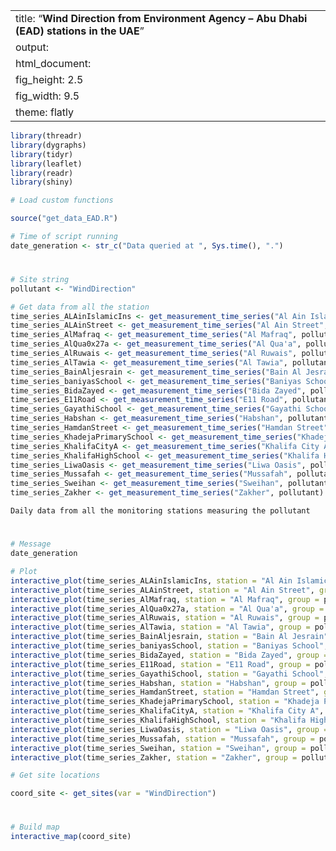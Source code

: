 
---
title: "**Wind Direction from Environment Agency – Abu Dhabi (EAD) stations in the UAE**"
output:
  html_document:
    fig_height: 2.5
    fig_width: 9.5
    theme: flatly
---

```{r set_up, message = FALSE, echo = FALSE, warning = FALSE}
library(threadr)
library(dygraphs)
library(tidyr)
library(leaflet)
library(readr)
library(shiny)

# Load custom functions

source("get_data_EAD.R")

# Time of script running
date_generation <- str_c("Data queried at ", Sys.time(), ".")
```
# 

## 
```{r import_data, message = FALSE, echo = FALSE, results = "hide", cache = TRUE, warning = FALSE}

# Site string
pollutant <- "WindDirection"

# Get data from all the station
time_series_ALAinIslamicIns <- get_measurement_time_series("Al Ain Islamic Ins", pollutant)
time_series_ALAinStreet <- get_measurement_time_series("Al Ain Street", pollutant)
time_series_AlMafraq <- get_measurement_time_series("Al Mafraq", pollutant)
time_series_AlQua0x27a <- get_measurement_time_series("Al Qua'a", pollutant)
time_series_AlRuwais <- get_measurement_time_series("Al Ruwais", pollutant)
time_series_AlTawia <- get_measurement_time_series("Al Tawia", pollutant)
time_series_BainAljesrain <- get_measurement_time_series("Bain Al Jesrain", pollutant)
time_series_baniyasSchool <- get_measurement_time_series("Baniyas School", pollutant)
time_series_BidaZayed <- get_measurement_time_series("Bida Zayed", pollutant)
time_series_E11Road <- get_measurement_time_series("E11 Road", pollutant)
time_series_GayathiSchool <- get_measurement_time_series("Gayathi School", pollutant)
time_series_Habshan <- get_measurement_time_series("Habshan", pollutant)
time_series_HamdanStreet <- get_measurement_time_series("Hamdan Street", pollutant)
time_series_KhadejaPrimarySchool <- get_measurement_time_series("Khadeja Primary School", pollutant)
time_series_KhalifaCityA <- get_measurement_time_series("Khalifa City A", pollutant)
time_series_KhalifaHighSchool <- get_measurement_time_series("Khalifa High School", pollutant)
time_series_LiwaOasis <- get_measurement_time_series("Liwa Oasis", pollutant)
time_series_Mussafah <- get_measurement_time_series("Mussafah", pollutant)
time_series_Sweihan <- get_measurement_time_series("Sweihan", pollutant)
time_series_Zakher <- get_measurement_time_series("Zakher", pollutant)
```

 `Daily data from all the monitoring stations measuring the pollutant`
 
# 

## 

```{r plot_EAD_LAT, echo = FALSE, cache = TRUE}
# Message
date_generation

# Plot
interactive_plot(time_series_ALAinIslamicIns, station = "Al Ain Islamic Ins", group =   pollutant, pollu="WindDirection")
interactive_plot(time_series_ALAinStreet, station = "Al Ain Street", group = pollutant, pollu="WindDirection")
interactive_plot(time_series_AlMafraq, station = "Al Mafraq", group = pollutant, pollu="WindDirection")
interactive_plot(time_series_AlQua0x27a, station = "Al Qua'a", group = pollutant, pollu="WindDirection")
interactive_plot(time_series_AlRuwais, station = "Al Ruwais", group = pollutant, pollu="WindDirection")
interactive_plot(time_series_AlTawia, station = "Al Tawia", group = pollutant, pollu="WindDirection")
interactive_plot(time_series_BainAljesrain, station = "Bain Al Jesrain", group = pollutant, pollu="WindDirection")
interactive_plot(time_series_baniyasSchool, station = "Baniyas School", group = pollutant, pollu="WindDirection")
interactive_plot(time_series_BidaZayed, station = "Bida Zayed", group = pollutant, pollu="WindDirection")
interactive_plot(time_series_E11Road, station = "E11 Road", group = pollutant, pollu="WindDirection")
interactive_plot(time_series_GayathiSchool, station = "Gayathi School", group = pollutant, pollu="WindDirection")
interactive_plot(time_series_Habshan, station = "Habshan", group = pollutant, pollu="WindDirection")
interactive_plot(time_series_HamdanStreet, station = "Hamdan Street", group = pollutant, pollu="WindDirection")
interactive_plot(time_series_KhadejaPrimarySchool, station = "Khadeja Primary School", group = pollutant, pollu="WindDirection")
interactive_plot(time_series_KhalifaCityA, station = "Khalifa City A", group = pollutant, pollu="WindDirection")
interactive_plot(time_series_KhalifaHighSchool, station = "Khalifa High School", group =pollutant, pollu="WindDirection")
interactive_plot(time_series_LiwaOasis, station = "Liwa Oasis", group = pollutant, pollu="WindDirection")
interactive_plot(time_series_Mussafah, station = "Mussafah", group = pollutant, pollu="WindDirection")
interactive_plot(time_series_Sweihan, station = "Sweihan", group = pollutant, pollu="WindDirection")
interactive_plot(time_series_Zakher, station = "Zakher", group = pollutant, pollu="WindDirection")

```


```{r import_data_for_map, message = FALSE, echo = FALSE, results = "hide", cache = TRUE}
# Get site locations

coord_site <- get_sites(var = "WindDirection")

```
#
 
##

```{r map, fig.height = 8, echo = FALSE, message = FALSE, cache = TRUE}
# Build map
interactive_map(coord_site)
```

 
 